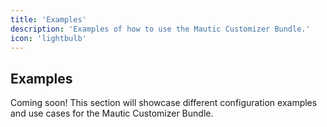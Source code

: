 ```yaml
---
title: 'Examples'
description: 'Examples of how to use the Mautic Customizer Bundle.'
icon: 'lightbulb'
---
```


## Examples

Coming soon! This section will showcase different configuration examples and use cases for the Mautic Customizer Bundle.
